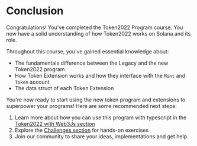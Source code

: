 
# Conclusion

Congratulations! You've completed the Token2022 Program course. You now have a solid understanding of how Token2022 works on Solana and its role.

<ArticleSection name="What you've learned" id="what-you-learned" level="h2" />

Throughout this course, you've gained essential knowledge about:
- The fundamentals difference between the Legacy and the new Token2022 program
- How Token Extension works and how they interface with the `Mint` and `Token` account
- The data struct of each Token Extension

<ArticleSection name="Next Steps" id="next-steps" level="h2" />

You're now ready to start using the new token program and extensions to superpower your programs! Here are some recommended next steps:

1. Learn more about how you can use this program with typescript in the [Token2022 with Web3Js section](/zh-CN/courses/token-2022-with-web3js)
2. Explore the [Challenges section](/zh-CN/challenges) for hands-on exercises
3. Join our community to share your ideas, implementations and get help
